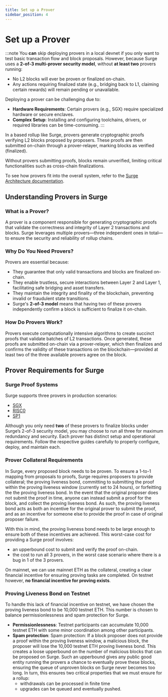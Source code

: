 ```yaml
---
title: Set up a Prover
sidebar_position: 4
---
```


# Set up a Prover

:::note
You **can** skip deploying provers in a local devnet if you only want to test basic transaction flow and block proposals. However, because Surge uses a **2-of-3 multi-prover security model**, without **at least two** provers running:
- No L2 blocks will ever be proven or finalized on-chain.
- Any actions requiring finalized state (e.g., bridging back to L1, claiming certain rewards) will remain pending or unavailable.

Deploying a prover can be challenging due to:
- **Hardware Requirements**: Certain provers (e.g., SGX) require specialized hardware or secure enclaves.
- **Complex Setup**: Installing and configuring toolchains, drivers, or required libraries can be time-consuming.
:::

In a based rollup like Surge, provers generate cryptographic proofs verifying L2 blocks proposed by proposers. These proofs are then submitted on-chain through a prover-relayer, marking blocks as verified (finalized).

Without provers submitting proofs, blocks remain unverified, limiting critical functionalities such as cross-chain finalizations.

To see how provers fit into the overall system, refer to the [Surge Architecture documentation](/docs/about/architecture).

## Understanding Provers in Surge

### What is a Prover?
A prover is a component responsible for generating cryptographic proofs that validate the correctness and integrity of Layer 2 transactions and blocks. Surge leverages multiple provers—three independent ones in total—to ensure the security and reliability of rollup chains.

### Why Do You Need Provers?
Provers are essential because:
- They guarantee that only valid transactions and blocks are finalized on-chain.
- They enable trustless, secure interactions between Layer 2 and Layer 1, facilitating safe bridging and asset transfers.
- They maintain the integrity and finality of the blockchain, preventing invalid or fraudulent state transitions.
- Surge's **2-of-3 model** means that having two of these provers independently confirm a block is sufficient to finalize it on-chain.

### How Do Provers Work?
Provers execute computationally intensive algorithms to create succinct proofs that validate batches of L2 transactions. Once generated, these proofs are submitted on-chain via a prover-relayer, which then finalizes and confirms the validity of these transactions on the blockchain—provided at least two of the three available provers agree on the block.

## Prover Requirements for Surge

### Surge Proof Systems

Surge supports three provers in production scenarios:

- [SGX](sgx-prover.mdx)
- [RISC0](risc0-prover.mdx)
- [SP1](sp1-prover.mdx)

Although you only need **two** of these provers to finalize blocks under Surge’s 2-of-3 security model, you may choose to run all three for maximum redundancy and security. Each prover has distinct setup and operational requirements. Follow the respective guides carefully to properly configure, deploy, and maintain each.


### Prover Collateral Requirements

In Surge, every proposed block needs to be proven. To ensure a 1-to-1 mapping from proposals to proofs, Surge requires proposers to provide collateral; the proving liveness bond, committing to submitting the proof within the proving liveness window (currently set to 24 hours), or forfeitting the the proving liveness bond. In the event that the original proposer does not submit the proof in time, anyone can instead submit a proof for the block, and collect the proving liveness bond. As such, the proving liveness bond acts as both an incentive for the original prover to submit the proof, and as an incentive for someone else to provide the proof in case of original proposer failure.

With this in mind, the proving liveness bond needs to be large enough to ensure both of these incentives are achieved. 
This worst-case cost for providing a Surge proof involves:

- an upperbound cost to submit and verify the proof on-chain.
- the cost to run all 3 provers, in the worst case scenario where there is a bug in 1 of the 3 provers.

On mainnet, we can use mainnet ETH as the collateral, creating a clear financial incentive for ensuring proving tasks are completed.
On testnet however, **no financial incentive for proving exists**.


### Proving Liveness Bond on Testnet

To handle this lack of financial incentive on testnet, we have chosen the proving liveness bond to be 10,000 testnet ETH. This number is chosen to balance permissionlessness and spam protection for Surge.

- **Permissionlessness**: Testnet participants can accumulate 10,000 testnet ETH with some minor coordination among other participants.
- **Spam protection**: Spam protection: If a block proposer does not provide a proof within the proving liveness window, a malicious block, the proposer will lose the 10,000 testnet ETH proving liveness bond. This creates a loose upperbound on the number of malicious blocks that can be proposed on Surge. Such an upperbound gives any public good entity running the provers a chance to eventually prove these blocks, ensuring the queue of unproven blocks on Surge never becomes too long. In turn, this ensures two critical properties that we must ensure for a rollup:
    - withdrawals can be processed in finite time
    - upgrades can be queued and eventually pushed.
